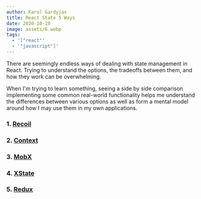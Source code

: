 ```yaml
---
author: Karol Gardyjas
title: React State 5 Ways
date: 2020-10-10
image: assets/6.webp
tags:
  - '["react"'
  - '"javascript"]'
---
```

There are seemingly endless ways of dealing with state management in React. Trying to understand the options, the tradeoffs between them, and how they work can be overwhelming.

When I'm trying to learn something, seeing a side by side comparison implementing some common real-world functionality helps me understand the differences between various options as well as form a mental model around how I may use them in my own applications.

### 1. [Recoil](https://recoiljs.org/)

### 2. [Context](https://en.reactjs.org/docs/context.html)

### 3. [MobX](https://mobx.js.org/react-integration.html)

### 4. [XState](https://xstate.js.org/)

### 5. [Redux](https://redux.js.org/)

